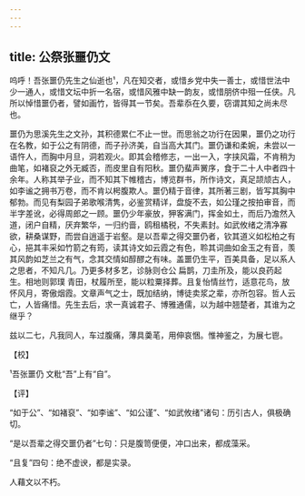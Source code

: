```yaml
---
---
---
```

title: 公祭张噩仍文
---







呜呼！吾张噩仍先生之仙逝也¹，凡在知交者，或惜乡党中失一善士，或惜世法中少一通人，或惜文坛中折一名宿，或惜风雅中缺一韵友，或惜朋侪中殂一任侠。凡所以悼惜噩仍者，譬如画竹，皆得其一节矣。吾辈忝在久要，窃谓其知之尚未尽也。

噩仍为思溪先生之文孙，其积德累仁不止一世。而思翁之功行在因果，噩仍之功行在名教，如于公之有阴德，而子孙济美，自当高大其门。噩仍谦和柔婉，未尝以一语忤人，而胸中月旦，洞若观火。即其会稽修志，一出一入，字挟风霜，不肯稍为曲笔，如褚裒之外无臧否，而皮里自有阳秋。噩仍蜚声黉序，食于二十人中者四十余年。人称其举子业，而不知其下帷稽古，博览群书，所作诗文，真足颉颃古人，如李谧之拥书万卷，而不肯以枵腹欺人。噩仍精于音律，其所著三剧，皆写其胸中郁勃。而见有梨园子弟歌喉清隽，必鉴赏精详，盘旋不去，如公瑾之按拍审音，而半字差讹，必得周郎之一顾。噩仍少年豪放，狎客满门，挥金如土，而后乃澹然入道，闭户自精，厌弃繁华，一归约啬，鸥租橘税，不失素封。如武攸绪之清净寡欲，耕桑谋野，而尝自逍遥于岩壑。是以吾辈之得交噩仍者，钦其道义如松柏之有心，挹其丰采如竹箭之有筠，读其诗文如云霞之有色，聆其词曲如金玉之有音，羡其风韵如芝兰之有气，念其交情如醇醪之有味。盖噩仍生平，百美具备，足以系人之思者，不知凡几。乃更多材多艺，诊脉则仓公 扁鹊，刀圭所及，能以良药起生。相地则郭璞 青田，杖履所至，能以粒粟择葬。且复怡情丝竹，适意花鸟，放怀风月，寄傲烟霞。文章声气之士，既加结纳，博徒卖浆之辈，亦所包容。哲人云亡，人皆痛惜。先生去后，求一真诚君子、博雅通儒，以为越中翘楚者，其谁为之继乎？

兹以二七，凡我同人，车过腹痛，薄具羮芼，用伸哀悃。惟神鉴之，为展七鬯。

【校】

¹吾张噩仍 文粃“吾”上有“自”。

【评】

“如于公”、“如褚裒”、“如李谧”、“如公谨”、“如武攸绪”诸句：历引古人，俱极确切。

“是以吾辈之得交噩仍者”七句：只是腹笥便便，冲口出来，都成藻采。

“且复”四句：绝不虚谀，都是实录。

人藉文以不朽。